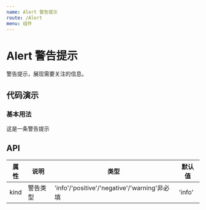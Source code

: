 ```yaml
---
name: Alert 警告提示
route: /Alert
menu: 组件
---
```



# Alert 警告提示

警告提示，展现需要关注的信息。

## 代码演示

### 基本用法

<Box code={AlertCode} title="基本用法" desc="使用kind控制Alert类型">
  <Alert kind="warning">这是一条警告提示</Alert>
</Box>

## API

| 属性 | 说明     | 类型                                         | 默认值 |
| ---- | -------- | -------------------------------------------- | ------ |
| kind | 警告类型 | 'info'/'positive'/'negative'/'warning'非必填 | 'info' |
